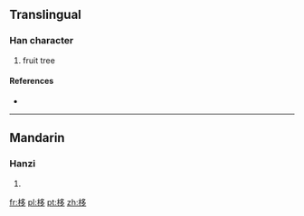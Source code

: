 ==Translingual==

===Han character===
{{Han char|rn=75|rad=木|as=06|sn=10|four=4792<sub>7</sub>|canj=木弓戈弓 (DNIN)}}

# fruit tree

====References====
* {{Han ref|kx=0522.090|dkj=14696|dj=0910.140|hdz=21205.010|uh=6818|ud=26648|bh=AEEB|bd=44779}}

----

==Mandarin==

===Hanzi===
{{cmn-hanzi|pin=[[yǐ]] ([[yi3]])|wg=i<sup>3</sup>}}

# {{defn|lang=cmn|sort=木06}}

[[fr:栘]]
[[pl:栘]]
[[pt:栘]]
[[zh:栘]]